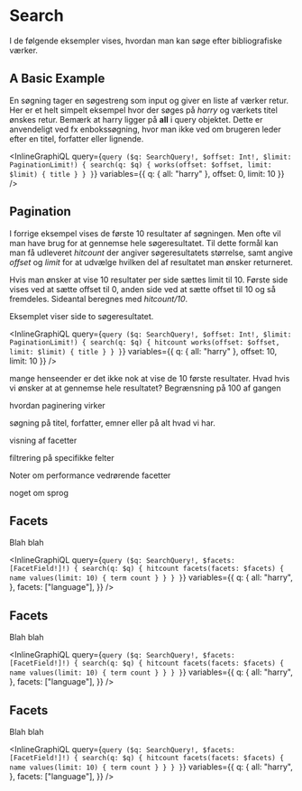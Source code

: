 # Search

I de følgende eksempler vises, hvordan man kan søge efter bibliografiske værker.

## A Basic Example

En søgning tager en søgestreng som input og giver en liste af værker retur.
Her er et helt simpelt eksempel hvor der søges på _harry_ og værkets titel ønskes retur.
Bemærk at harry ligger på **all** i query objektet. Dette er anvendeligt ved fx enbokssøgning,
hvor man ikke ved om brugeren leder efter en titel, forfatter eller lignende.

<InlineGraphiQL
  query={`query ($q: SearchQuery!, $offset: Int!, $limit: PaginationLimit!) {
      search(q: $q) {
        works(offset: $offset, limit: $limit) {
          title
        }
      }
    }`}
  variables={{ q: { all: "harry" }, offset: 0, limit: 10 }}
/>

## Pagination

I forrige eksempel vises de første 10 resultater af søgningen. Men ofte vil man have brug for
at gennemse hele søgeresultatet. Til dette formål kan man få udleveret _hitcount_ der angiver
søgeresultatets størrelse, samt angive _offset_ og _limit_ for at udvælge hvilken del af resultatet
man ønsker returneret.

Hvis man ønsker at vise 10 resultater per side sættes limit til 10. Første side vises ved at sætte
offset til 0, anden side ved at sætte offset til 10 og så fremdeles. Sideantal beregnes med _hitcount/10_.

Eksemplet viser side to søgeresultatet.

<InlineGraphiQL
  query={`query ($q: SearchQuery!, $offset: Int!, $limit: PaginationLimit!) {
      search(q: $q) {
        hitcount
        works(offset: $offset, limit: $limit) {
          title
        }
      }
    }`}
  variables={{ q: { all: "harry" }, offset: 10, limit: 10 }}
/>

mange henseender er det ikke nok at vise de 10 første resultater. Hvad hvis vi ønsker at
at gennemse hele resultatet? Begrænsning på 100 af gangen

hvordan paginering virker

søgning på titel, forfatter, emner eller på alt hvad vi har.

visning af facetter

filtrering på specifikke felter

Noter om performance vedrørende facetter

noget om sprog

## Facets

Blah blah

<InlineGraphiQL
  query={`query ($q: SearchQuery!, $facets: [FacetField!]!) {
      search(q: $q) {
        hitcount
        facets(facets: $facets) {
          name
          values(limit: 10) {
            term
            count
          }
        }
      }
    }`}
  variables={{
    q: {
      all: "harry",
    },
    facets: ["language"],
  }}
/>

## Facets

Blah blah

<InlineGraphiQL
  query={`query ($q: SearchQuery!, $facets: [FacetField!]!) {
      search(q: $q) {
        hitcount
        facets(facets: $facets) {
          name
          values(limit: 10) {
            term
            count
          }
        }
      }
    }`}
  variables={{
    q: {
      all: "harry",
    },
    facets: ["language"],
  }}
/>

## Facets

Blah blah

<InlineGraphiQL
  query={`query ($q: SearchQuery!, $facets: [FacetField!]!) {
      search(q: $q) {
        hitcount
        facets(facets: $facets) {
          name
          values(limit: 10) {
            term
            count
          }
        }
      }
    }`}
  variables={{
    q: {
      all: "harry",
    },
    facets: ["language"],
  }}
/>
